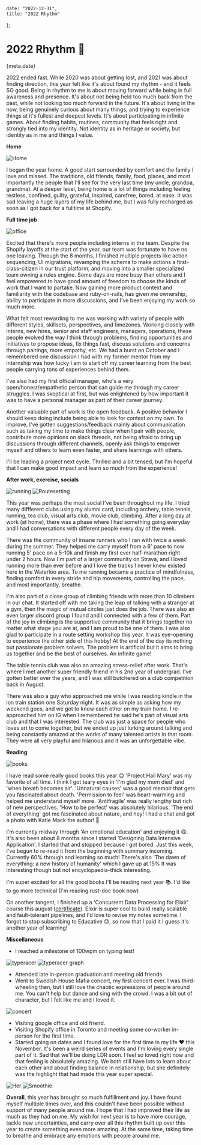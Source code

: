 
    date: "2022-12-31",
    title: "2022 Rhythm"
};


# 2022 Rhythm 🎊

<Time>{meta.date}</Time>

2022 ended fast. While 2020 was about getting lost, and 2021 was about finding direction, this year felt like it's about found my rhythm - and it feels SO good. Being in rhythm to me is about moving forward while being in full awareness and presence. It's about not being held too much back from the past, while not looking too much forward in the future. It's about living in the now, being genuinely curious about many things, and trying to experience things at it's fullest and deepest levels. It's about participating in infinite games. About finding habits, routines, community that feels right and strongly tied into my identity. Not identity as in heritage or society, but identity as in me and things I value.

**Home**

![Home](/static/blogAssets/2022-rhythm/bandung.png)

I began the year home. A good start surrounded by comfort and the family I love and missed. The traditions, old friends, family, food, places, and most importantly the people that I'll see for the very last time (my uncle, grandpa, grandma). At a deeper level, being home is a lot of things including feeling restless, confined, guilty, grateful, inspired, carefree, bored, at ease. It was sad leaving a huge layers of my life behind me, but I was fully recharged as soon as I got back for a fulltime at Shopify.

**Full time job**

![office](/static/blogAssets/2022-rhythm/office.png)

Excited that there's more people including interns in the team. Despite the Shopify layoffs at the start of the year, our team was fortunate to have no one leaving. Through the 8 months, I finished multiple projects like action sequencing, UI migrations, revamping the schema to make actions a first-class-citizen in our trust platform, and moving into a smaller specialized team owning a rules engine. Some days are more busy than others and I feel empowered to have good amount of freedom to choose the kinds of work that I want to partake. Now gaining more product context and familiarity with the codebase and ruby-on-rails, has given me ownership, ability to participate in more discussions, and I've been enjoying my work so much more.

What felt most rewarding to me was working with variety of people with different styles, skillsets, perspectives, and timezones. Working closely with interns, new hires, senior and staff engineers, managers, operations, these people evolved the way I think through problems, finding opportunities and initiatives to propose ideas, fix things fast, discuss solutions and concerns through pairings, more empathy, etc. We had a burst on October and I remembered one discussion I had with my former mentor from my internship was how lucky I am to start off my career learning from the best people carrying tons of experiences behind them.

I've also had my first official manager, who's a very open/honest/empathetic person that can guide me through my career struggles. I was skeptical at first, but was enlightened by how important it was to have a personal manager as part of their career journey.

Another valuable part of work is the open feedback. A positive behavior I should keep doing include being able to look for context on my own. To improve, I've gotten suggestions/feedback mainly about communication such as taking my time to make things clear when I pair with people, contribute more opinions on slack threads, not being afraid to bring up discussions through different channels, openly ask things to empower myself and others to learn even faster, and share learnings with others.

I'll be leading a project next cycle. Thrilled and a bit tensed, but I'm hopeful that I can make good impact and learn so much from the experience!

**After work, exercise, socials**

![running](/static/blogAssets/2022-rhythm/running.png)
![Routesetting](/static/blogAssets/2022-rhythm/routesetting.png)

This year was perhaps the most social I've been throughout my life. I tried many diffferent clubs using my alumni card, including archery, table tennis, running, tea club, visual arts club, movie club, climbing. After a long day at work (at home), there was a phase where I had something going everyday and I had conversations with different people every day of the week.

There was the community of insane runners who I ran with twice a week during the summer. They helped me carry myself from a 6' pace to now running 5' pace on a 5-10k and finish my first ever half-marathon right under 2 hours. Now I'm part of a larger community on Strava, and I loved running more than ever before and I love the tracks I never knew existed here in the Waterloo area. To me running became a practice of mindfulness, finding comfort in every stride and hip movements, controlling the pace, and most importantly, breathe.

I'm also part of a close group of climbing friends with more than 10 climbers in our chat. It started off with me taking the leap of talking with a stranger at a gym, then the magic of mutual circles just does the job. There was also an even larger discord group I found and I connected with a few of them. Part of the joy in climbing is the supportive community that it brings together no matter what stage you are at, and I am proud to be one of them. I was also glad to participate in a route setting workshop this year. It was eye-opening to experience the other side of this hobby! At the end of the day its nothing but passionate problem solvers. The problem is artificial but it aims to bring us together and be the best of ourselves. An infinite game!

The table tennis club was also an amazing stress-relief after work. That's where I met another super friendly friend in his 2nd year of undergrad. I've gotten better over the years, and I was still butchered on a club competition back in August.

There was also a guy who approached me while I was reading kindle in the ion train station one Saturday night. It was as simple as asking how my weekend goes, and we got to know each other on my train home. I re-approached him on IG when I remembered he said he's part of visual arts club and that I was interested. The club was just a space for people who loves art to come together, but we ended up just lurking around talking and being constantly amazed at the works of many talented artists in that room. They were all very playful and hilarious and it was an unforgettable vibe.


**Reading**

![books](/static/blogAssets/2022-rhythm/books.png)

I have read some really good books this year 😊 'Project Hail Mary' was my favorite of all time. I think I got teary eyes in 'I'm glad my mom died' and 'when breath becomes air'. 'Unnatural causes' was a good memoir that gets you fascinated about death. 'Permission to feel' was heart-warming and helped me understand myself more. 'Antifragile' was really lengthy but rich of new perspectives. 'How to be perfect' was absolutely hilarious. 'The end of everything' got me fascinated about nature, and hey! I had a chat and got a photo with Katie Mack the author! 📸

I'm currently midway through 'An emotional education' and enjoying it 😋. It's also been about 8 months since I started 'Designing Data Intensive Application'. I started that and stopped because I got bored. Just this week, I've begun to re-read it from the beginning with summary incoming. Currently 60% through and learning so much! There's also 'The dawn of everything: a new history of humanity' which I gave up at 15% It was interesting though but not encyclopaedia-thick interesting.

I'm super excited for all the good books I'll be reading next year 📚. I'd like to go more technical (I'm reading rust-doc book now)

On another tangent, I finished up a 'Concurrent Data Processing for Elixir' course this august ([certificate](https://www.educative.io/verify-certificate/487B21t9VoJG37G7yhNkzq1Z9GMPcG)). Elixir is super cool to build really scalable and fault-tolerant pipelines, and I'd love to revise my notes sometime. I forgot to stop subscribing to Educative 😓, so now that I paid it I guess it's another year of learning!

**Miscellaneous**
- I reached a milestone of 100wpm on typing test!

![typeracer](/static/blogAssets/2022-rhythm/typeracer_score.jpg)
![typeracer graph](/static/blogAssets/2022-rhythm/graph.png)

- Attended late in-person graduation and meeting old friends
- Went to Swedish House Mafia concert, my first concert ever. I was third-wheeling then, but I still love the chaotic expressions of people around me. You can't help but dance and sing with the crowd. I was a bit out of character, but I felt like me and I loved it.

![concert](/static/blogAssets/2022-rhythm/concert.png)

- Visiting google office and old friend.
- Visiting Shopify office in Toronto and meeting some co-worker in-person for the first time.
- Started going on dates and I found love for the first time in my life ❤️ this November. It's been a weird series of events and I'm loving every single part of it. Sad that we'll be doing LDR soon. I feel so loved right now and that feeling is absolutely amazing. We both still have lots to learn about each other and about finding balance in relationship, but she definitely was the highlight that had made this year super special.

![Her](/static/blogAssets/2022-rhythm/her.png)
![Smoothie](/static/blogAssets/2022-rhythm/smoothie.png)

**Overall**, this year has brought so much fulfillment and joy. I have found myself multiple times over, and this couldn't have been possible without support of many people around me. I hope that I had improved their life as much as they had on me. My wish for next year is to have more courage, tackle new uncertainties, and carry over all this rhythm built up over this year to create something even more amazing. At the same time, taking time to breathe and embrace any emotions with people around me.
